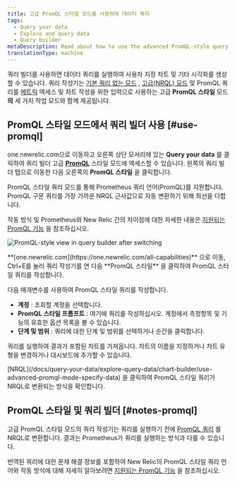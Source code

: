 ```yaml
---
title: 고급 PromQL 스타일 모드를 사용하여 데이터 쿼리
tags:
  - Query your data
  - Explore and query data
  - Query builder
metaDescription: Read about how to use the advanced PromQL-style query mode to get data and build charts.
translationType: machine
---
```



쿼리 빌더를 사용하면 데이터 쿼리를 실행하여 사용자 지정 차트 및 기타 시각화를 생성할 수 있습니다. 쿼리 작성기는 [기본 쿼리 없는 모드](/docs/chart-builder/use-chart-builder/choose-data/use-basic-mode-specify-data) , [고급(NRQL) 모드](/docs/chart-builder/use-chart-builder/choose-data/use-advanced-nrql-mode-specify-data) 및 PromQL 쿼리를 [메트릭](/docs/using-new-relic/data/understand-data/new-relic-data-types#metrics) 액세스 및 차트 작성을 위한 입력으로 사용하는 고급 **PromQL 스타일** 모드 **의** 세 가지 작업 모드와 함께 제공됩니다.

## PromQL 스타일 모드에서 쿼리 빌더 사용 [#use-promql]

one.newrelic.com으로 이동하고 오른쪽 상단 모서리에 있는 **Query your data** 를 클릭하여 쿼리 빌더 고급 **[PromQL](https://one.newrelic.com)** 스타일 모드에 액세스할 수 있습니다. 왼쪽의 쿼리 빌더 탭으로 이동한 다음 오른쪽의 **PromQL 스타일** 을 클릭합니다.

<Callout variant="tip">
  PromQL 스타일 쿼리 모드를 통해 Prometheus 쿼리 언어(PromQL)를 지원합니다. PromQL 구문 쿼리를 가장 가까운 NRQL 근사값으로 자동 변환하기 위해 최선을 다합니다.

  작동 방식 및 Prometheus와 New Relic 간의 차이점에 대한 자세한 내용은 [지원되는 PromQL 기능](/docs/integrations/prometheus-integrations/view-query-data/supported-promql-features) 을 참조하십시오.
</Callout>

<img
  title="PromQL mode"
  alt="PromQL-style view in query builder after switching"
  src={promQlAfter}
/>

<figcaption>
  **[one.newrelic.com](https://one.newrelic.com/all-capabilities)** 으로 이동, Ctrl+E를 눌러 쿼리 작성기를 연 다음 **PromQL 스타일** 을 클릭하여 PromQL 스타일 쿼리를 작성합니다.
</figcaption>

다음 매개변수를 사용하여 PromQL 스타일 쿼리를 작성합니다.

* **계정** : 조회할 계정을 선택합니다.
* **PromQL 스타일 프롬프트** : 여기에 쿼리를 작성하십시오. 계정에서 측정항목 및 기능의 유효한 옵션 목록을 볼 수 있습니다.
* **단계 및 범위** : 쿼리에 대한 단계 및 범위를 선택하거나 순간을 클릭합니다.

쿼리를 실행하여 결과가 포함된 차트를 가져옵니다. 차트의 이름을 지정하거나 차트 유형을 변경하거나 대시보드에 추가할 수 있습니다.

<Callout variant="tip">
  [NRQL](/docs/query-your-data/explore-query-data/chart-builder/use-advanced-promql-mode-specify-data) 을 클릭하여 PromQL 스타일 쿼리가 NRQL로 변환되는 방식을 확인합니다.
</Callout>

## PromQL 스타일 및 쿼리 빌더 [#notes-promql]

고급 PromQL 스타일 모드의 쿼리 작성기는 쿼리를 실행하기 전에 [PromQL 쿼리](https://prometheus.io/docs/prometheus/latest/querying/basics/) 를 NRQL로 변환합니다. 결과는 Prometheus가 쿼리를 실행하는 방식과 다를 수 있습니다.

번역된 쿼리에 대한 문제 해결 정보를 포함하여 New Relic의 PromQL 스타일 쿼리 언어와 작동 방식에 대해 자세히 알아보려면 [지원되는 PromQL 기능](/docs/integrations/prometheus-integrations/view-query-data/supported-promql-features) 을 참조하십시오.